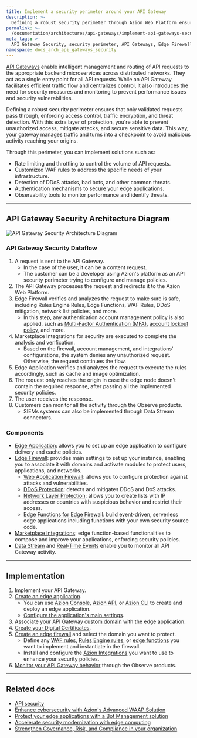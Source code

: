 ```yaml
---
title: Implement a security perimeter around your API Gateway
description: >-
  Defining a robust security perimeter through Azion Web Platform ensures you can secure your API Gateways from unauthorized access and threats.
permalink: >-
  /documentation/architectures/api-gateways/implement-api-gateways-security/
meta_tags: >-
  API Gateway Security, security perimeter, API Gateways, Edge Firewall, DDoS protection, WAF rules, security policies, Azion Web Platform, traffic encryption, malicious activity
namespace: docs_arch_api_gateways_security
---
```


[API Gateways](https://www.azion.com/en/solutions/api-gateway/) enable intelligent management and routing of API requests to the appropriate backend microservices across distributed networks. They act as a single entry point for all API requests. While an API Gateway facilitates efficient traffic flow and centralizes control, it also introduces the need for security measures and monitoring to prevent performance issues and security vulnerabilities.

Defining a robust security perimeter ensures that only validated requests pass through, enforcing access control, traffic encryption, and threat detection. With this extra layer of protection, you're able to prevent unauthorized access, mitigate attacks, and secure sensitive data. This way, your gateway manages traffic and turns into a checkpoint to avoid malicious activity reaching your origins.

Through this perimeter, you can implement solutions such as:

- Rate limiting and throttling to control the volume of API requests.
- Customized WAF rules to address the specific needs of your infrastructure.
- Detection of DDoS attacks, bad bots, and other common threats.
- Authentication mechanisms to secure your edge applications.
- Observability tools to monitor performance and identify threats.

---

## API Gateway Security Architecture Diagram

![API Gateway Security Architecture Diagram](/assets/docs/images/uploads/api-gateways-security-flow.png)

### API Gateway Security Dataflow

1. A request is sent to the API Gateway.
    - In the case of the user, it can be a content request.
    - The customer can be a developer using Azion's platform as an API security perimeter trying to configure and manage policies.
2. The API Gateway processes the request and redirects it to the Azion Web Platform.
3. Edge Firewall verifies and analyzes the request to make sure is safe, including Rules Engine Rules, Edge Functions, WAF Rules, DDoS mitigation, network list policies, and more.
    - In this step, any authentication account management policy is also applied, such as [Multi-Factor Authentication (MFA)](/en/documentation/products/accounts/multi-factor-authentication/), [account lockout policy](/en/documentation/products/accounts/account-lockout-policy/), and more. 
4. Marketplace Integrations for security are executed to complete the analysis and verification.
    - Based on the firewall, account management, and integrations' configurations, the system denies any unauthorized request. Otherwise, the request continues the flow.
5. Edge Application verifies and analyzes the request to execute the rules accordingly, such as cache and image optimization.
6. The request only reaches the origin in case the edge node doesn't contain the required response, after passing all the implemented security policies. 
7. The user receives the response.
8. Customers can monitor all the activity through the Observe products.
    - SIEMs systems can also be implemented through Data Stream connectors.

### Components

- [Edge Application](/en/documentation/products/build/edge-application/): allows you to set up an edge application to configure delivery and cache policies.
- [Edge Firewall](/en/documentation/products/secure/edge-firewall/): provides main settings to set up your instance, enabling you to associate it with domains and activate modules to protect users, applications, and networks.
    - [Web Application Firewall](/en/documentation/products/secure/edge-firewall/web-application-firewall/): allows you to configure protection against attacks and vulnerabilities.
    - [DDoS Protection](/en/documentation/products/secure/edge-firewall/ddos-protection/): detects and mitigates DDoS and DoS attacks.
    - [Network Layer Protection](/en/documentation/products/secure/edge-firewall/network-layer-protection/): allows you to create lists with IP addresses or countries with suspicious behavior and restrict their access.
    - [Edge Functions for Edge Firewall](/en/documentation/products/secure/edge-firewall/edge-functions/): build event-driven, serverless edge applications including functions with your own security source code.
- [Marketplace Integrations](/en/documentation/products/marketplace/integrations/): edge function-based functionalities to compose and improve your applications, enforcing security policies.
- [Data Stream](/en/documentation/products/observe/data-stream/) and [Real-Time Events](/en/documentation/products/observe/real-time-events/) enable you to monitor all API Gateway activity.

---

## Implementation

1. Implement your API Gateway.
2. [Create an edge application](/en/documentation/products/guides/build/overview/).
    - You can use [Azion Console](https://console.azion.com/), [Azion API](https://api.azion.com/), or [Azion CLI](/en/documentation/products/azion-cli/overview/) to create and deploy an edge application.
    - [Configure the application's main settings](/en/documentation/products/guides/build/configure-main-settings/).
3. Associate your API Gateway [custom domain](/en/documentation/products/guides/configure-a-domain/) with the edge application.
4. [Create your Digital Certificates](/en/documentation/products/guides/create-a-digital-certificate/).
5. [Create an edge firewall](/en/documentation/products/guides/secure/edge-firewall-configure-main-settings/) and select the domain you want to protect.
    - Define any [WAF rules](/en/documentation/products/guides/secure/create-waf-rule-set/), [Rules Engine rules](/en/documentation/products/secure/edge-firewall/rules-engine/), or [edge functions](/en/documentation/products/secure/edge-firewall/edge-functions/) you want to implement and instantiate in the firewall.
    - Install and configure the [Azion Integrations](/en/documentation/products/marketplace/integrations/) you want to use to enhance your security policies.
6. [Monitor your API Gateway behavior](/en/documentation/products/observe/overview/) through the Observe products.

---

## Related docs

- [API security](https://www.azion.com/en/learning/websec/api/what-is-api-security/)
- [Enhance cybersecurity with Azion's Advanced WAAP Solution](/en/documentation/architectures/edge-firewall/web-application-and-api-protection-waap/)
- [Protect your edge applications with a Bot Management solution](/en/documentation/architectures/bot-management/protect-your-applications-with-bot-management/)
- [Accelerate security modernization with edge computing](/en/documentation/architectures/security-modernization/security-modernization-with-edge-computing/)
- [Strengthen Governance, Risk, and Compliance in your organization](/en/documentation/architectures/compliance/governance-risk-compliance/)
